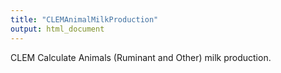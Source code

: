 ```yaml
---
title: "CLEMAnimalMilkProduction"
output: html_document
---
```



CLEM Calculate Animals (Ruminant and Other) milk production.

